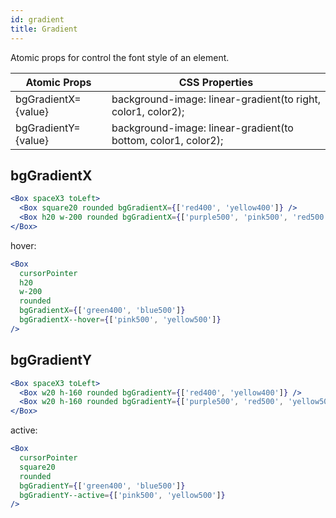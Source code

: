 ```yaml
---
id: gradient
title: Gradient
---
```


Atomic props for control the font style of an element.

| Atomic Props        | CSS Properties                                                |
| ------------------- | ------------------------------------------------------------- |
| bgGradientX={value} | background-image: linear-gradient(to right, color1, color2);  |
| bgGradientY={value} | background-image: linear-gradient(to bottom, color1, color2); |

## bgGradientX

```jsx live
<Box spaceX3 toLeft>
  <Box square20 rounded bgGradientX={['red400', 'yellow400']} />
  <Box h20 w-200 rounded bgGradientX={['purple500', 'pink500', 'red500']} />
</Box>
```

hover:

```jsx live
<Box
  cursorPointer
  h20
  w-200
  rounded
  bgGradientX={['green400', 'blue500']}
  bgGradientX--hover={['pink500', 'yellow500']}
/>
```

## bgGradientY

```jsx live
<Box spaceX3 toLeft>
  <Box w20 h-160 rounded bgGradientY={['red400', 'yellow400']} />
  <Box w20 h-160 rounded bgGradientY={['purple500', 'red500', 'yellow500']} />
</Box>
```

active:

```jsx live
<Box
  cursorPointer
  square20
  rounded
  bgGradientY={['green400', 'blue500']}
  bgGradientY--active={['pink500', 'yellow500']}
/>
```
